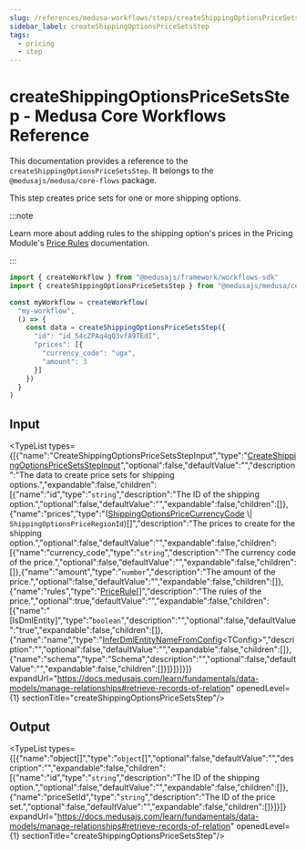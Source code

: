 ```yaml
---
slug: /references/medusa-workflows/steps/createShippingOptionsPriceSetsStep
sidebar_label: createShippingOptionsPriceSetsStep
tags:
  - pricing
  - step
---
```



# createShippingOptionsPriceSetsStep - Medusa Core Workflows Reference

This documentation provides a reference to the `createShippingOptionsPriceSetsStep`. It belongs to the `@medusajs/medusa/core-flows` package.

This step creates price sets for one or more shipping options.

:::note

Learn more about adding rules to the shipping option's prices in the Pricing Module's 
[Price Rules](https://docs.medusajs.com/resources/commerce-modules/pricing/price-rules) documentation.

:::

```ts title="src/workflows/my-workflow.ts"
import { createWorkflow } from "@medusajs/framework/workflows-sdk"
import { createShippingOptionsPriceSetsStep } from "@medusajs/medusa/core-flows"

const myWorkflow = createWorkflow(
  "my-workflow",
  () => {
    const data = createShippingOptionsPriceSetsStep({
      "id": "id_54cZPAq4qQ3vfA9TEdI",
      "prices": [{
        "currency_code": "ugx",
        "amount": 3
      }]
    })
  }
)
```
  

## Input

<TypeList types={[{"name":"CreateShippingOptionsPriceSetsStepInput","type":"[CreateShippingOptionsPriceSetsStepInput](../../../../types/core_flows.CreateShippingOptionsPriceSetsStepInput/page.mdx)","optional":false,"defaultValue":"","description":"The data to create price sets for shipping options.","expandable":false,"children":[{"name":"id","type":"`string`","description":"The ID of the shipping option.","optional":false,"defaultValue":"","expandable":false,"children":[]},{"name":"prices","type":"([ShippingOptionsPriceCurrencyCode](../../../../interfaces/core_flows.ShippingOptionsPriceCurrencyCode/page.mdx) \\| `ShippingOptionsPriceRegionId`)[]","description":"The prices to create for the shipping option.","optional":false,"defaultValue":"","expandable":false,"children":[{"name":"currency_code","type":"`string`","description":"The currency code of the price.","optional":false,"defaultValue":"","expandable":false,"children":[]},{"name":"amount","type":"`number`","description":"The amount of the price.","optional":false,"defaultValue":"","expandable":false,"children":[]},{"name":"rules","type":"[PriceRule](../../../../../pricing_models/variables/pricing_models.PriceRule/page.mdx)[]","description":"The rules of the price.","optional":true,"defaultValue":"","expandable":false,"children":[{"name":"[IsDmlEntity]","type":"`boolean`","description":"","optional":false,"defaultValue":"true","expandable":false,"children":[]},{"name":"name","type":"[InferDmlEntityNameFromConfig](../../../../../types/DmlTypes/types/types.DmlTypes.InferDmlEntityNameFromConfig/page.mdx)&#60;TConfig&#62;","description":"","optional":false,"defaultValue":"","expandable":false,"children":[]},{"name":"schema","type":"Schema","description":"","optional":false,"defaultValue":"","expandable":false,"children":[]}]}]}]}]} expandUrl="https://docs.medusajs.com/learn/fundamentals/data-models/manage-relationships#retrieve-records-of-relation" openedLevel={1} sectionTitle="createShippingOptionsPriceSetsStep"/>

## Output

<TypeList types={[{"name":"object[]","type":"`object`[]","optional":false,"defaultValue":"","description":"","expandable":false,"children":[{"name":"id","type":"`string`","description":"The ID of the shipping option.","optional":false,"defaultValue":"","expandable":false,"children":[]},{"name":"priceSetId","type":"`string`","description":"The ID of the price set.","optional":false,"defaultValue":"","expandable":false,"children":[]}]}]} expandUrl="https://docs.medusajs.com/learn/fundamentals/data-models/manage-relationships#retrieve-records-of-relation" openedLevel={1} sectionTitle="createShippingOptionsPriceSetsStep"/>
